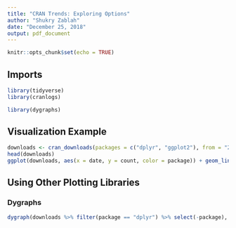 ```yaml
---
title: "CRAN Trends: Exploring Options"
author: "Shukry Zablah"
date: "December 25, 2018"
output: pdf_document
---
```


```r
knitr::opts_chunk$set(echo = TRUE)
```

## Imports

```r
library(tidyverse)
library(cranlogs)

library(dygraphs)
```

## Visualization Example

```r
downloads <- cran_downloads(packages = c("dplyr", "ggplot2"), from = "2017-01-01")
head(downloads)
ggplot(downloads, aes(x = date, y = count, color = package)) + geom_line()
```

## Using Other Plotting Libraries

### Dygraphs

```r
dygraph(downloads %>% filter(package == "dplyr") %>% select(-package), "Dplyr vs Ggplot2 Downloads")
```

